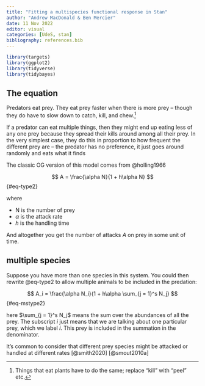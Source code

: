 ```yaml
---
title: "Fitting a multispecies functional response in Stan"
author: "Andrew MacDonald & Ben Mercier"
date: 11 Nov 2022
editor: visual
categories: [UdeS, stan]
bibliography: references.bib
---
```


```r
library(targets)
library(ggplot2)
library(tidyverse)
library(tidybayes)
```

## The equation

Predators eat prey. They eat prey faster when there is more prey -- though they do have to slow down to catch, kill, and chew.[^1]

[^1]: Things that eat plants have to do the same; replace "kill" with "peel" etc.

If a predator can eat multiple things, then they might end up eating less of any one prey because they spread their kills around among all their prey. In the very simplest case, they do this in proportion to how frequent the different prey are -- the predator has no preference, it just goes around randomly and eats what it finds

The classic OG version of this model comes from @holling1966

$$
A = \frac{\alpha N}{1 + h\alpha N}
$$ {#eq-type2}

where

-   N is the number of prey
-   $\alpha$ is the attack rate
-   $h$ is the handling time

And altogether you get the number of attacks $A$ on prey in some unit of time.

## multiple species

Suppose you have more than one species in this system. You could then rewrite @eq-type2 to allow multiple animals to be included in the predation:

$$
A_i = \frac{\alpha N_i}{1 + h\alpha \sum_{j = 1}^s N_j}
$$ {#eq-mstype2}

here $\sum_{j = 1}^s N_j$ means the sum over the abundances of all the prey. The subscript $i$ just means that we are talking about one particular prey, which we label $i$. This prey is included in the summation in the denominator.

It's common to consider that different prey species might be attacked or handled at different rates [@smith2020] [@smout2010a]
